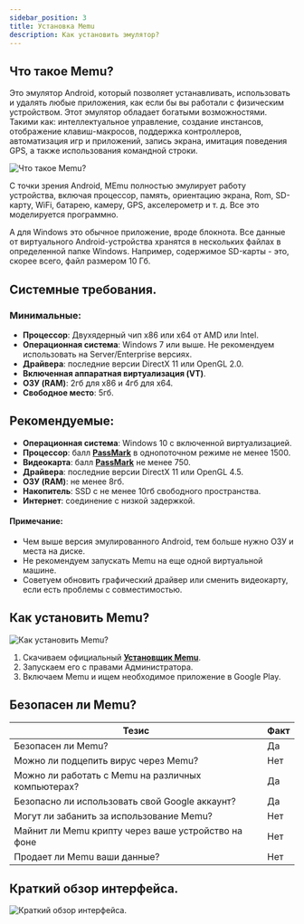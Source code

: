 ```yaml
---
sidebar_position: 3
title: Установка Memu
description: Как установить эмулятор?
---
```

## Что такое Memu?
Это эмулятор Android, который позволяет устанавливать, использовать и удалять любые приложения, как если бы вы работали с физическим устройством. Этот эмулятор обладает богатыми возможностями. Такими как: интеллектуальное управление, создание инстансов, отображение клавиш-макросов, поддержка контроллеров, автоматизация игр и приложений, запись экрана, имитация поведения GPS, а также использования командной строки.  

![Что такое Memu?](./assets/Memu_Install/Memu_Install_pic1.png)

С точки зрения Android, MEmu полностью эмулирует работу устройства, включая процессор, память, ориентацию экрана, Rom, SD-карту, WiFi, батарею, камеру, GPS, акселерометр и т. д. Все это моделируется программно.  

А для Windows это обычное приложение, вроде блокнота. Все данные от виртуального Android-устройства хранятся в нескольких файлах в определенной папке Windows. Например, содержимое SD-карты - это, скорее всего, файл размером 10 Гб.  

## Системные требования.  
### Минимальные:  
- **Процессор**: Двухядерный чип х86 или х64 от AMD или Intel.  
- **Операционная система**: Windows 7 или выше. Не рекомендуем использовать на Server/Enterprise версиях.  
- **Драйвера**: последние версии DirectX 11 или OpenGL 2.0.  
- **Включенная аппаратная виртуализация (VT)**.  
- **ОЗУ (RAM)**: 2гб для x86 и 4гб для x64.  
- **Свободное место**: 5гб.  
## Рекомендуемые:  
- **Операционная система**: Windows 10 с включенной виртуализацией.  
- **Процессор**: балл [**PassMark**](https://www.cpubenchmark.net/singleThread.html) в однопоточном режиме не менее 1500.  
- **Видеокарта**: балл [**PassMark**](https://www.cpubenchmark.net/singleThread.html) не менее 750.  
- **Драйвера**: последние версии DirectX 11 или OpenGL 4.5.  
- **ОЗУ (RAM)**: не менее 8гб.  
- **Накопитель**: SSD с не менее 10гб свободного пространства.  
- **Интернет**: соединение с низкой задержкой.  
#### Примечание: 
- Чем выше версия эмулированного Android, тем больше нужно ОЗУ и места на диске.  
- Не рекомендуем запускать Memu на еще одной виртуальной машине.  
- Советуем обновить графический драйвер или сменить видеокарту, если есть проблемы с совместимостью.  
## Как установить Memu?
![Как установить Memu?](./assets/Memu_Install/Memu_Install_pic2.png) 
1. Скачиваем официальный [**Установщик Memu**](https://www.memuplay.com/download.php?file_name=Memu-Setup&from=official_release).  
2. Запускаем его с правами Администратора.  
3. Включаем Memu и ищем необходимое приложение в Google Play.  
## Безопасен ли Memu?  
|   Тезис   | Факт |
| ----------- | ----------- |
| Безопасен ли Memu?       | Да       |
| Можно ли подцепить вирус через Memu?   | Нет       |
| Можно ли работать с Memu на различных компьютерах?   | Да       |
| Безопасно ли использовать свой Google аккаунт?   | Да       |
| Могут ли забанить за использование Memu?   | Нет       |
| Майнит ли Memu крипту через ваше устройство на фоне   | Нет       |
| Продает ли Memu ваши данные?   | Нет       |  
## Краткий обзор интерфейса.  
![Краткий обзор интерфейса.](./assets/Memu_Install/Memu_Install_pic3.png) 